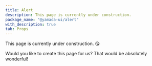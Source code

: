 ```yaml
---
title: Alert
description: This page is currently under construction.
package_name: "@yamada-ui/alert"
with_description: true
tab: Props
---
```


This page is currently under construction. 😘

Would you like to create this page for us? That would be absolutely wonderful!
